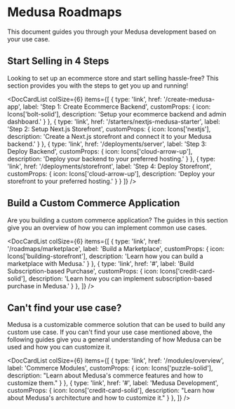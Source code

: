 
# Medusa Roadmaps

This document guides you through your Medusa development based on your use case.

## Start Selling in 4 Steps

Looking to set up an ecommerce store and start selling hassle-free? This section provides you with the steps to get you up and running!

<DocCardList colSize={6} items={[
  {
    type: 'link',
    href: '/create-medusa-app',
    label: 'Step 1: Create Ecommerce Backend',
    customProps: {
      icon: Icons['bolt-solid'],
      description: 'Setup your ecommerce backend and admin dashboard.'
    }
  },
  {
    type: 'link',
    href: '/starters/nextjs-medusa-starter',
    label: 'Step 2: Setup Next.js Storefront',
    customProps: {
      icon: Icons['nextjs'],
      description: 'Create a Next.js storefront and connect it to your Medusa backend.'
    }
  },
  {
    type: 'link',
    href: '/deployments/server',
    label: 'Step 3: Deploy Backend',
    customProps: {
      icon: Icons['cloud-arrow-up'],
      description: 'Deploy your backend to your preferred hosting.'
    }
  },
  {
    type: 'link',
    href: '/deployments/storefront',
    label: 'Step 4: Deploy Storefront',
    customProps: {
      icon: Icons['cloud-arrow-up'],
      description: 'Deploy your storefront to your preferred hosting.'
    }
  }
]} />

## Build a Custom Commerce Application

Are you building a custom commerce application? The guides in this section give you an overview of how you can implement common use cases.

<DocCardList colSize={6} items={[
  {
    type: 'link',
    href: '/roadmaps/marketplace',
    label: 'Build a Marketplace',
    customProps: {
      icon: Icons['building-storefront'],
      description: 'Learn how you can build a marketplace with Medusa.'
    }
  },
  {
    type: 'link',
    href: '#',
    label: 'Build Subscription-based Purchase',
    customProps: {
      icon: Icons['credit-card-solid'],
      description: 'Learn how you can implement subscription-based purchase in Medusa.'
    }
  },
]} />

<Feedback 
   event="survey_use_cases"
   question="Did your find your use case?"
   positiveQuestion="Is there anything that should improved?"
   negativeQuestion="What was your use case?"
/>

<!-- vale docs.HeadingPunctuation = NO -->

## Can't find your use case?

<!-- vale docs.HeadingPunctuation = YES -->

Medusa is a customizable commerce solution that can be used to build any custom use case. If you can't find your use case mentioned above, the following guides give you a general understanding of how Medusa can be used and how you can customize it.

<DocCardList colSize={6} items={[
  {
    type: 'link',
    href: '/modules/overview',
    label: 'Commerce Modules',
    customProps: {
      icon: Icons['puzzle-solid'],
      description: "Learn about Medusa's commerce features and how to customize them."
    }
  },
  {
    type: 'link',
    href: '#',
    label: 'Medusa Development',
    customProps: {
      icon: Icons['credit-card-solid'],
      description: "Learn how about Medusa's architecture and how to customize it."
    }
  },
]} />